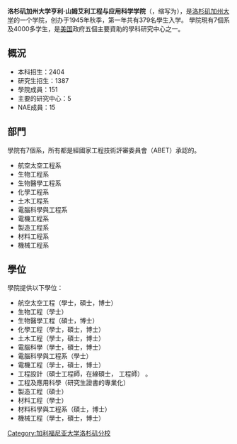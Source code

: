 '''洛杉矶加州大学亨利·山姆艾利工程与应用科学学院'''（{{lang-en|'''Henry Samueli School of Engineering and Applied Science'''}}，缩写为{{lang|en|'''HSSEA'''}}），是[[洛杉矶加利福尼亚大学|洛杉矶加州大学]]的一个学院，创办于1945年秋季，第一年共有379名學生入学。 學院現有7個系及4000多学生，是[[美国|美国]]政府五個主要資助的學科研究中心之一。

== 概況 ==
*本科招生：2404 
*研究生招生：1387 
*學院成員：151 
*主要的研究中心：5 
*NAE成員：15 

== 部門 == 
學院有7個系，所有都是經國家工程技術評審委員會（ABET）承認的。

*航空太空工程系 
*生物工程系 
*生物醫學工程系 
*化學工程系 
*土木工程系 
*電腦科學與工程系 
*電機工程系 
*製造工程系 
*材料工程系 
*機械工程系

==學位==
學院提供以下學位： 

*航空太空工程（學士，碩士，博士） 
*生物工程（學士） 
*生物醫學工程（碩士，博士） 
*化學工程（學士，碩士，博士） 
*土木工程（學士，碩士，博士） 
*電腦科學（學士，碩士，博士） 
*電腦科學與工程系（學士） 
*電機工程（學士，碩士，博士） 
*工程設計（碩士工程師，在線碩士， 工程師） 。 
*工程及應用科學（研究生證書的專業化） 
*製造工程（碩士） 
*材料工程（學士） 
*材料科學與工程系（碩士，博士） 
*機械工程（學士，碩士，博士） 


[[Category:加利福尼亚大学洛杉矶分校|Category:加利福尼亚大学洛杉矶分校]]